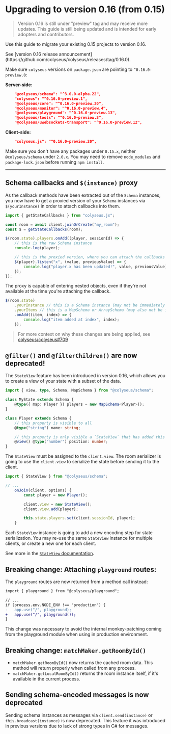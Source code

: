 
# Upgrading to version 0.16 (from 0.15)

> Version 0.16 is still under "preview" tag and may receive more updates.
> This guide is still being updated and is intended for early adopters and contributors.

Use this guide to migrate your existing 0.15 projects to version 0.16.

<Callout type="info">
    See [version 0.16 release announcement](https://github.com/colyseus/colyseus/releases/tag/0.16.0).
</Callout>

Make sure `colyseus` versions on `package.json` are pointing to `^0.16.0-preview.0`:

**Server-side:**

```json filename="package.json"
    "@colyseus/schema": "^3.0.0-alpha.22",
    "colyseus": "^0.16.0-preview.1",
    "@colyseus/core": "^0.16.0-preview.30",
    "@colyseus/monitor": "^0.16.0-preview.4",
    "@colyseus/playground": "^0.16.0-preview.13",
    "@colyseus/tools": "^0.16.0-preview.3",
    "@colyseus/uwebsockets-transport": "^0.16.0-preview.12",
```

**Client-side:**

```json filename="package.json"
    "colyseus.js": "^0.16.0-preview.20",
```

Make sure you don't have any packages under `0.15.x`, neither `@colyseus/schema` under `2.0.x`. You may need to remove `node_modules` and `package-lock.json` before running `npm install`.

---

## Schema callbacks and `$(instance)` proxy

As the callback methods have been extracted out of the `Schema` instances, you now have to get a proxied version of your `Schema` instances via `$(yourInstance)` in order to attach callbacks into them.

```ts filename="client.ts"
import { getStateCallbacks } from "colyseus.js";

const room = await client.joinOrCreate("my_room");
const $ = getStateCallbacks(room);

$(room.state).players.onAdd((player, sessionId) => {
    // this is the raw Schema instance
    console.log(player);

    // this is the proxied version, where you can attach the callbacks
    $(player).listen("x", (value, previousValue) => {
        console.log("player.x has been updated!", value, previousValue);
    });
});
```

The proxy is capable of entering nested objects, even if they're not available at the time you're attaching the callback.

```ts filename="client.ts"
$(room.state)
    .yourInstance // this is a Schema instance (may not be immediately available)
    .yourItems // this is a MapSchema or ArraySchema (may also not be immediately available)
    .onAdd((item, index) => {
        console.log("item added at index", index);
    });
```


> For more context on why these changes are being applied, see [colyseus/colyseus#709](https://github.com/colyseus/colyseus/issues/709)


## `@filter()` and `@filterChildren()` are now deprecated!

The `StateView` feature has been introduced in version 0.16, which allows you to create a view of your state with a subset of the data.

```ts filename="MyState.ts"
import { view, type, Schema, MapSchema } from "@colyseus/schema";

class MyState extends Schema {
    @type({ map: Player }) players = new MapSchema<Player>();
}

class Player extends Schema {
    // this property is visible to all
    @type("string") name: string;

    // this property is only visible a `StateView` that has added this Player instance.
    @view() @type("number") position: number;
}
```

The `StateView` must be assigned to the `client.view`. The room serializer is going to use the `client.view` to serialize the state before sending it to the client.

```ts filename="MyRoom.ts"
import { StateView } from "@colyseus/schema";

// ...
    onJoin(client, options) {
        const player = new Player();

        client.view = new StateView();
        client.view.add(player);

        this.state.players.set(client.sessionId, player);
    }
```

Each `StateView` instance is going to add a new encoding step for state serialization. You may re-use the same `StateView` instance for multiple clients, or create a new one for each client.

See more in the [`StateView` documentation](/state/state-view).

## Breaking change: Attaching `playground` routes:

The `playground` routes are now returned from a method call instead:

```diff filename="src/app.config.ts"
import { playground } from "@colyseus/playground";

// ...
if (process.env.NODE_ENV !== "production") {
-   app.use("/", playground);
+   app.use("/", playground());
}
```

This change was necessary to avoid the internal monkey-patching coming from the playground module when using in production environment.

## Breaking change: `matchMaker.getRoomById()`

- `matchMaker.getRoomById()` now returns the cached room data. This method will return properly when called from any process.
- `matchMaker.getLocalRoomById()` returns the room instance itself, if it's available in the current process.


## Sending schema-encoded messages is now deprecated

Sending schema instances as messages via `client.send(instance)` or `this.broadcast(instance)` is now deprecated. This feature it was introduced in previous versions due to lack of strong types in C# for messages.
